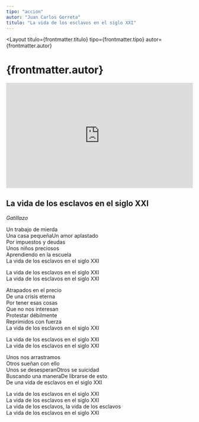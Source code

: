 ```yaml
---
tipo: "accion"
autor: "Juan Carlos Gorreta"
titulo: "La vida de los esclavos en el siglo XXI"
---
```



<Layout
  titulo={frontmatter.titulo}
  tipo={frontmatter.tipo}
  autor={frontmatter.autor}
>

<Prose>
  <h1>{frontmatter.autor}</h1>
</Prose>

<div class="w-full">
  <div style="position:relative;padding-top:56.25%;">
    <iframe
      src="https://iframe.mediadelivery.net/embed/201842/a91e35af-1322-4e13-b0fd-ad5019c8402a?autoplay=false&loop=false&muted=false&preload=true&responsive=true"
      loading="lazy"
      style="border:0;position:absolute;top:0;height:100%;width:100%;"
      allow="accelerometer;gyroscope;autoplay;encrypted-media;picture-in-picture;"
      allowfullscreen="true"
    ></iframe>
  </div>
</div>

<Prose>

<ImageCaption
  mobileImgUrl={imageCartelDesktop}
  desktopImgUrl={imageCartelDesktop}
  caption="Pie de foto"
  alt="alt"
  clase="mt-20"
/>

<ImageCaption
  mobileImgUrl={imageDespertador}
  desktopImgUrl={imageDespertador}
  caption="Pie de foto"
  alt="alt"
  clase="mt-20"
/>

## La vida de los esclavos en el siglo XXI

_Gatillazo_

Un trabajo de mierda\
Una casa pequeñaUn amor aplastado\
Por impuestos y deudas\
Unos niños preciosos\
Aprendiendo en la escuela\
La vida de los esclavos en el siglo XXI

La vida de los esclavos en el siglo XXI\
La vida de los esclavos en el siglo XXI

Atrapados en el precio\
De una crisis eterna\
Por tener esas cosas\
Que no nos interesan\
Protestar débilmente\
Reprimidos con fuerza\
La vida de los esclavos en el siglo XXI

La vida de los esclavos en el siglo XXI\
La vida de los esclavos en el siglo XXI

Unos nos arrastramos\
Otros sueñan con ello\
Unos se desesperanOtros se suicidad\
Buscando una maneraDe librarse de esto\
De una vida de esclavos en el siglo XXI

La vida de los esclavos en el siglo XXI\
La vida de los esclavos en el siglo XXI\
La vida de los esclavos, la vida de los esclavos\
La vida de los esclavos en el siglo XXI

</Prose>
</Layout>
